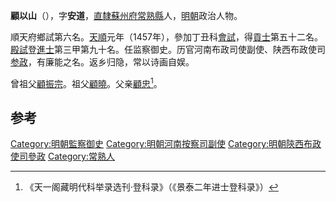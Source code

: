 '''顧以山'''（{{bd|1417年||？}}），字'''安道'''，[[南直隸|直隸]][[蘇州府|蘇州府]][[常熟縣|常熟縣]]人，[[明朝|明朝]]政治人物。

順天府鄉試第六名。[[天顺_(明朝)|天順]]元年（1457年），參加丁丑科[[會試|會試]]，得[[貢士|貢士]]第五十二名。[[殿試|殿試]]登[[進士|進士]]第三甲第九十名。任监察御史。历官河南布政司使副使、陕西布政使司[[参政|参政]]，有廉能之名。返乡归隐，常以诗画自娱。

曾祖父[[顧振宗|顧振宗]]。祖父[[顧曉|顧曉]]。父亲[[顧忠|顧忠]]<ref>《天一阁藏明代科举录选刊·登科录》（《景泰二年进士登科录》）</ref>。

==参考==
{{reflist}}
{{明朝人物小作品}}
{{天順元年丁丑科殿試金榜}}
{{DEFAULTSORT:Gu顾}}

[[Category:明朝監察御史|Category:明朝監察御史]]
[[Category:明朝河南按察司副使|Category:明朝河南按察司副使]]
[[Category:明朝陝西布政使司參政|Category:明朝陝西布政使司參政]]
[[Category:常熟人|Category:常熟人]]